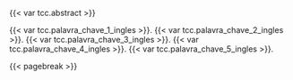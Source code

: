 
\begin{center}
\huge{\textbf{Abstract}}
\end{center}

{{< var tcc.abstract >}}

\vspace{1cm}

\textbf{Keywords: }
{{< var tcc.palavra_chave_1_ingles >}}.
{{< var tcc.palavra_chave_2_ingles >}}.
{{< var tcc.palavra_chave_3_ingles >}}.
{{< var tcc.palavra_chave_4_ingles >}}.
{{< var tcc.palavra_chave_5_ingles >}}.

{{< pagebreak >}}